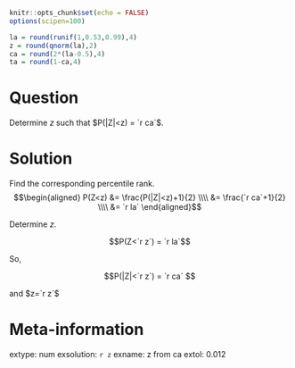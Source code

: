 ```r
knitr::opts_chunk$set(echo = FALSE)
options(scipen=100)

la = round(runif(1,0.53,0.99),4)
z = round(qnorm(la),2)
ca = round(2*(la-0.5),4)
ta = round(1-ca,4)

```

Question
========

Determine $z$ such that $P(|Z|<z) = `r ca`$.


Solution
========

Find the corresponding percentile rank.
$$\begin{aligned}
P(Z<z) &= \frac{P(|Z|<z)+1}{2} \\\\
&= \frac{`r ca`+1}{2} \\\\
&= `r la` 
\end{aligned}$$

Determine $z$.

$$P(Z<`r z`) = `r la`$$

So,

$$P(|Z|<`r z`) = `r ca` $$

and $z=`r z`$




Meta-information
================
extype: num
exsolution: `r z`
exname: z from ca
extol: 0.012
